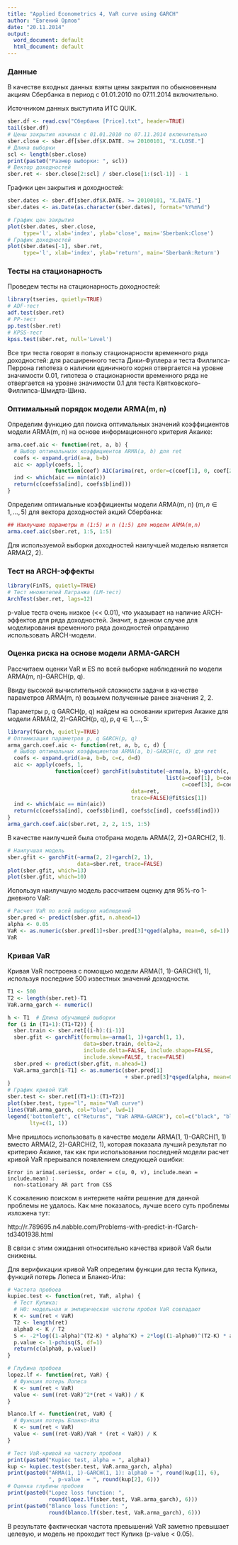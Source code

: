 ```yaml
---
title: "Applied Econometrics 4, VaR curve using GARCH"
author: "Евгений Орлов"
date: "20.11.2014"
output:
  word_document: default
  html_document: default
---
```


### Данные

В качестве входных данных взяты цены закрытия по обыкновенным акциям Сбербанка 
в период с 01.01.2010 по 07.11.2014 включительно.

Источником данных выступила ИТС QUIK.

```r
sber.df <- read.csv("Сбербанк [Price].txt", header=TRUE)
tail(sber.df)
# Цены закрытия начиная с 01.01.2010 по 07.11.2014 включительно
sber.close <- sber.df[sber.df$X.DATE. >= 20100101, "X.CLOSE."]
# Длина выборки 
scl <- length(sber.close)
print(paste0("Размер выборки: ", scl))
# Вектор доходностей
sber.ret <- sber.close[2:scl] / sber.close[1:(scl-1)] - 1
```

Графики цен закрытия и доходностей:

```r
sber.dates <- sber.df[sber.df$X.DATE. >= 20100101, "X.DATE."]
sber.dates <- as.Date(as.character(sber.dates), format="%Y%m%d")
```

```r
# График цен закрытия
plot(sber.dates, sber.close, 
     type='l', xlab='index', ylab='close', main='Sberbank:Close')
# График доходностей
plot(sber.dates[-1], sber.ret, 
     type='l', xlab='index', ylab='return', main='Sberbank:Return')
```

### Тесты на стационарность

Проведем тесты на стационарность доходностей:

```r
library(tseries, quietly=TRUE)
# ADF-тест
adf.test(sber.ret)
# PP-тест
pp.test(sber.ret)
# KPSS-тест
kpss.test(sber.ret, null='Level')
```

Все три теста говорят в пользу стационарности временного ряда доходностей: 
для расширенного теста Дики-Фуллера и теста Филлипса-Перрона гипотеза о 
наличии единичного корня отвергается на уровне значимости 0.01, гипотеза о 
стационарности временного ряда не отвергается на уровне значимости 0.1 для 
теста Квятковского-Филлипса-Шмидта-Шина.

### Оптимальный порядок модели ARMA(m, n)

Определим функцию для поиска оптимальных значений коэффициентов 
модели ARMA(m, n) на основе информационного критерия Акаике:

```r
arma.coef.aic <- function(ret, a, b) {
  # Выбор оптимальныэх коэффициентов ARMA(a, b) для ret
  coefs <- expand.grid(a=a, b=b)
  aic <- apply(coefs, 1, 
               function(coef) AIC(arima(ret, order=c(coef[1], 0, coef[2]))))
  ind <- which(aic == min(aic))
  return(c(coefs$a[ind], coefs$b[ind]))
}
```

Определим оптимальные коэффициенты модели ARMA(m, n) ($m, n \in {1, \ldots, 5}$) 
для вектора доходностей акций Сбербанка:

```r
## Наилучшие параметры m (1:5) и n (1:5) для модели ARMA(m,n) 
arma.coef.aic(sber.ret, 1:5, 1:5)
```

Для используемой выборки доходностей наилучшей моделью является ARMA(2, 2).

### Тест на ARCH-эффекты

```r
library(FinTS, quietly=TRUE)
# Тест множителей Лагранжа (LM-тест)
ArchTest(sber.ret, lags=12)
```

p-value теста очень низкое (<< 0.01), что указывает на наличие ARCH-эффектов 
для ряда доходностей. Значит, в данном случае для моделирования временного ряда  доходностей оправданно использовать ARCH-модели.

### Оценка риска на основе модели ARMA-GARCH 

Рассчитаем оценки VaR и ES по всей выборке наблюдений по модели 
ARMA(m, n)-GARCH(p, q).

Ввиду высокой вычислительной сложности задачи в качестве параметров ARMA(m, n) 
возьмем полученные ранее значения 2, 2.

Параметры p, q GARCH(p, q) найдем на основании критерия Акаике для модели 
ARMA(2, 2)-GARCH(p, q), $p, q \in {1, \ldots, 5}$:

```r
library(fGarch, quietly=TRUE)
# Оптимизация параметров p, q GARCH(p, q)
arma_garch.coef.aic <- function(ret, a, b, c, d) {
  # Выбор оптимальных коэффициентов ARMA(a, b)-GARCH(c, d) для ret
  coefs <- expand.grid(a=a, b=b, c=c, d=d)
  aic <- apply(coefs, 1, 
               function(coef) garchFit(substitute(~arma(a, b)+garch(c, d), 
                                                  list(a=coef[1], b=coef[2], 
                                                       c=coef[3], d=coef[4])), 
                                       data=ret, 
                                       trace=FALSE)@fit$ics[1])
  ind <- which(aic == min(aic))
  return(c(coefs$a[ind], coefs$b[ind], coefs$c[ind], coefs$d[ind]))  
}
arma_garch.coef.aic(sber.ret, 2, 2, 1:5, 1:5)
```

В качестве наилучшей была отобрана модель ARMA(2, 2)+GARCH(2, 1).

```r
# Наилучшая модель
sber.gfit <- garchFit(~arma(2, 2)+garch(2, 1), 
                      data=sber.ret, trace=FALSE)
plot(sber.gfit, which=13)
plot(sber.gfit, which=10)
```

Используя наилучшую модель рассчитаем оценку для 95%-го 1-дневного VaR:

```r
# Расчет VaR по всей выборке наблюдений
sber.pred <- predict(sber.gfit, n.ahead=1)
alpha <- 0.05
VaR <- as.numeric(sber.pred[1]+sber.pred[3]*qged(alpha, mean=0, sd=1))
VaR
```

### Кривая VaR

Кривая VaR построена с помощью модели ARMA(1, 1)-GARCH(1, 1), используя 
последние 500 известных значений доходности.

```r
T1 <- 500
T2 <- length(sber.ret)-T1
VaR.arma_garch <- numeric()

h <- T1  # Длина обучающей выборки
for (i in (T1+1):(T1+T2)) {
  sber.train <- sber.ret[(i-h):(i-1)]
  sber.gfit <- garchFit(formula=~arma(1, 1)+garch(1, 1), 
                        data=sber.train, delta=2, 
                        include.delta=FALSE, include.shape=FALSE, 
                        include.skew=FALSE, trace=FALSE)
  sber.pred <- predict(sber.gfit, n.ahead=1)
  VaR.arma_garch[i-T1] <- as.numeric(sber.pred[1] 
                                     + sber.pred[3]*qsged(alpha, mean=0, sd=1))
}
# График кривой VaR
sber.test <- sber.ret[(T1+1):(T1+T2)]
plot(sber.test, type="l", main="VaR curve")
lines(VaR.arma_garch, col="blue", lwd=1)
legend('bottomleft', c("Returns", "VaR ARMA-GARCH"), col=c("black", "blue"), 
       lty=c(1, 1))
```

Мне пришлось использовать в качестве модели ARMA(1, 1)-GARCH(1, 1) вместо 
ARMA(2, 2)-GARCH(2, 1), которая показала лучший результат по критерию Акаике, 
так как при использовании последней модели расчет кривой VaR прерывался 
появлением следующей ошибки:

```
Error in arima(.series$x, order = c(u, 0, v), include.mean = include.mean) : 
  non-stationary AR part from CSS 
```

К сожалению поиском в интернете найти решение для данной проблемы не удалось.
Как мне показалось, лучше всего суть проблемы изложена тут:

http://r.789695.n4.nabble.com/Problems-with-predict-in-fGarch-td3401938.html

В связи с этим ожидания относительно качества кривой VaR были снижены.

Для верификации кривой VaR определим функции для теста Купика, 
функций потерь Лопеса и Бланко-Ила:

```r
# Частота пробоев
kupiec.test <- function(ret, VaR, alpha) {
  # Тест Купика:
  # H0: модельная и эмпирическая частоты пробоя VaR совпадают
  K <- sum(ret < VaR)
  T2 <- length(ret)
  alpha0 <- K / T2
  S <- -2*log((1-alpha)^(T2-K) * alpha^K) + 2*log((1-alpha0)^(T2-K) * alpha0^K)
  p.value <- 1-pchisq(S, df=1)
  return(c(alpha0, p.value))
}

# Глубина пробоев
lopez.lf <- function(ret, VaR) {
  # Функция потерь Лопеса
  K <- sum(ret < VaR)
  value <- sum((ret-VaR)^2*(ret < VaR)) / K
}

blanco.lf <- function(ret, VaR) {
  # Функция потерь Бланко-Ила
  K <- sum(ret < VaR)
  value <- sum((ret-VaR)/VaR * (ret < VaR)) / K
}
```

```r
# Тест VaR-кривой на частоту пробоев
print(paste0("Kupiec test, alpha = ", alpha))
kup <- kupiec.test(sber.test, VaR.arma_garch, alpha)
print(paste0("ARMA(1, 1)-GARCH(1, 1): alpha0 = ", round(kup[1], 6), 
             ", p-value  = ", round(kup[2], 6)))
# Оценка глубины пробоев
print(paste0("Lopez loss function: ", 
             round(lopez.lf(sber.test, VaR.arma_garch), 6)))
print(paste0("Blanco loss function: ", 
             round(blanco.lf(sber.test, VaR.arma_garch), 6)))
```

В результате фактическая частота превышений VaR заметно превышает целевую, и 
модель не проходит тест Купика (p-value < 0.05). 
